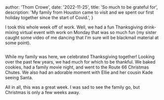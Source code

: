 
  author: 'Thom Crowe',
  date: '2022-11-25',
  title: 'So much to be grateful for',
  description:
    'My family from Houston came to visit and we spent our first holiday together since the start of Covid.',
}


I took this whole week off of work. Well, we had a fun Thanksgiving drink-mixing virtual event with work on Monday that was so much fun (my sister caught some video of me dancing that I'm sure will be blackmail material at some point).

<Image src={designSystem} alt="" />

While my family was here, we celebrated Thanksgiving together! Looking over the past few years, we had much for which to be thankful. We baked cookies, had a family movie night, and went to the Route 66 Christmas Chutes. We also had an adorable moment with Ellie and her cousin Kade seeing Santa.

All in all, this was a great week. I was sad to see the family go, but Christmas is only a few weeks away.
